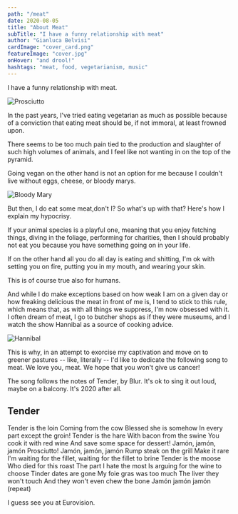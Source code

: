 ```yaml
---
path: "/meat"
date: 2020-08-05
title: "About Meat"
subTitle: "I have a funny relationship with meat"
author: "Gianluca Belvisi"
cardImage: "cover_card.png"
featureImage: "cover.jpg"
onHover: "and drool!"
hashtags: "meat, food, vegetarianism, music"
---
```

I have a funny relationship with meat.

![Prosciutto](ham2.png)

In the past years, I've tried eating vegetarian as much as possible because of a conviction that eating meat should be, if not immoral, at least frowned upon.

There seems to be too much pain tied to the production and slaughter of such high volumes of animals, and I feel like not wanting in on the top of the pyramid.

Going vegan on the other hand is not an option for me because I couldn't live without eggs, cheese, or bloody marys.

![Bloody Mary](bmary.png)

But then, I do eat some meat,don't I? So what's up with that? Here's how I explain my hypocrisy.

If your animal species is a playful one, meaning that you enjoy fetching things, diving in the foliage, performing for charities, then I should probably not eat you because you have something going on in your life.

<YouTube source="Sx-CxuAeVPo"/>

If on the other hand all you do all day is eating and shitting, I'm ok with setting you on fire, putting you in my mouth, and wearing your skin.

This is of course true also for humans.

And while I do make exceptions based on how weak I am on a given day or how freaking delicious the meat in front of me is, I tend to stick to this rule, which means that, as with all things we suppress, I'm now obsessed with it. I often dream of meat, I go to butcher shops as if they were museums, and I watch the show Hannibal as a source of cooking advice.

![Hannibal](hannibal.jpg)


This is why, in an attempt to exorcise my captivation and move on to greener pastures -- like, literally -- I'd like to dedicate the following song to meat. We love you, meat. We hope that you won't give us cancer!

The song follows the notes of Tender, by Blur. It's ok to sing it out loud, maybe on a balcony. It's 2020 after all.

<YouTube source="SaHrqKKFnSA"/>

## Tender

<Song>Tender is the loin</Song>
<Song>Coming from the cow</Song>
<Song>Blessed she is somehow</Song>
<Song>In every part except the groin!</Song>
<Break/>
<Song>Tender is the hare</Song>
<Song>With bacon from the swine</Song>
<Song>You cook it with red wine</Song>
<Song>And save some space for dessert!</Song>
<Break/>
<Song>Jamón, jamón, jamón</Song>
<Song>Prosciutto!</Song>
<Song>Jamón, jamón, jamón</Song>
<Song>Rump steak on the grill</Song>
<Song>Make it rare</Song>
<Song>I'm waiting for the fillet, waiting for the fillet to brine</Song>
<Break/>
<Song>Tender is the moose</Song>
<Song>Who died for this roast</Song>
<Song>The part I hate the most</Song>
<Song>Is arguing for the wine to choose</Song>
<Break/>
<Song>Tinder dates are gone</Song>
<Song>My foie gras was too much</Song>
<Song>The liver they won't touch</Song>
<Song>And they won't even chew the bone</Song>
<Break/>
<Song>Jamón jamón jamón (repeat)</Song>
<Break/>

I guess see you at Eurovision.
